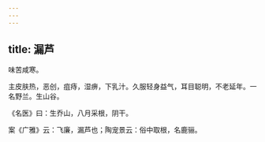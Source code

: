```yaml
---
---
---
```

title: 漏芦
---



味苦咸寒。

主皮肤热，恶创，疽痔，湿痹，下乳汁。久服轻身益气，耳目聪明，不老延年。一名野兰。生山谷。

《名医》曰：生乔山，八月采根，阴干。

案《广雅》云：飞廉，漏芦也；陶宠景云：俗中取根，名鹿骊。